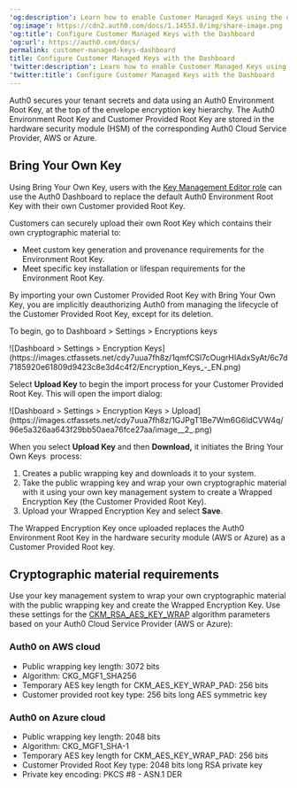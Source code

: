 ---
'og:description': Learn how to enable Customer Managed Keys using the dashboard
'og:image': https://cdn2.auth0.com/docs/1.14553.0/img/share-image.png
'og:title': Configure Customer Managed Keys with the Dashboard
'og:url': https://auth0.com/docs/
permalink: customer-managed-keys-dashboard
title: Configure Customer Managed Keys with the Dashboard
'twitter:description': Learn how to enable Customer Managed Keys using the dashboard
'twitter:title': Configure Customer Managed Keys with the Dashboard
---
Auth0 secures your tenant secrets and data using an Auth0 Environment Root Key, at the top of the envelope encryption key hierarchy. The Auth0 Environment Root Key and Customer Provided Root Key are stored in the hardware security module (HSM) of the corresponding Auth0 Cloud Service Provider, AWS or Azure.

## Bring Your Own Key

Using Bring Your Own Key, users with the  [Key Management Editor role](/docs/get-started/manage-dashboard-access/add-dashboard-users) can use the <Tooltip tip="Auth0 Dashboard: Auth0's main product to configure your services." cta="View Glossary" href="/docs/glossary?term=Auth0+Dashboard">Auth0 Dashboard</Tooltip> to replace the default Auth0 Environment Root Key with their own Customer provided Root Key.

Customers can securely upload their own Root Key which contains their own cryptographic material to:

* Meet custom key generation and provenance requirements for the Environment Root Key.
* Meet specific key installation or lifespan requirements for the Environment Root Key.

<Warning>

By importing your own Customer Provided Root Key with Bring Your Own Key, you are implicitly deauthorizing Auth0 from managing the lifecycle of the Customer Provided Root Key, except for its deletion.

</Warning>

To begin, go to Dashboard > Settings > Encryptions keys

<Frame>![Dashboard > Settings > Encryption Keys](https://images.ctfassets.net/cdy7uua7fh8z/1qmfCSl7cOugrHIAdxSyAt/6c7d7185920e61809d9423c8e3d4c4f2/Encryption_Keys_-_EN.png)</Frame>

Select **Upload Key** to begin the import process for your Customer Provided Root Key. This will open the import dialog:

<Frame>![Dashboard > Settings > Encryption Keys > Upload](https://images.ctfassets.net/cdy7uua7fh8z/1GJPgT1Be7Wm6G6ldCVW4q/96e5a326aa643f29bb50aea76fce27aa/image__2_.png)</Frame>

When you select **Upload Key** and then **Download,** it initiates the Bring Your Own Keys  process:

1. Creates a public wrapping key and downloads it to your system.
2. Take the public wrapping key and wrap your own cryptographic material with it using your own key management system to create a Wrapped Encryption Key (the Customer Provided Root Key).
3. Upload your Wrapped Encryption Key and select **Save**.

<Callout icon="file-lines" color="#0EA5E9" iconType="regular">

The Wrapped Encryption Key once uploaded replaces the Auth0 Environment Root Key in the hardware security module (AWS or Azure) as a Customer Provided Root key.

</Callout>

## Cryptographic material requirements

Use your key management system to wrap your own cryptographic material with the public wrapping key and create the Wrapped Encryption Key. Use these settings for the [CKM_RSA_AES_KEY_WRAP](https://docs.oasis-open.org/pkcs11/pkcs11-curr/v2.40/cos01/pkcs11-curr-v2.40-cos01.html#_Toc408226894) algorithm parameters based on your Auth0 Cloud Service Provider (AWS or Azure):

### Auth0 on AWS cloud

* Public wrapping key length: 3072 bits
* Algorithm: CKG_MGF1_SHA256
* Temporary AES key length for CKM_AES_KEY_WRAP_PAD: 256 bits
* Customer provided root key type: 256 bits long AES symmetric key

### Auth0 on Azure cloud

* Public wrapping key length: 2048 bits
* Algorithm: CKG_MGF1_SHA-1
* Temporary AES key length for CKM_AES_KEY_WRAP_PAD: 256 bits
* Customer Provided Root Key type: 2048 bits long RSA private key
* Private key encoding: PKCS #8 - ASN.1 DER